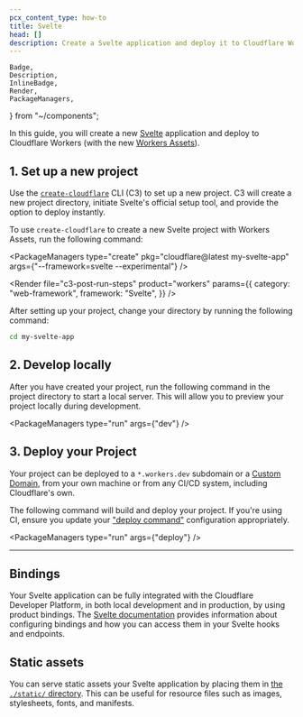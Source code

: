 ```yaml
---
pcx_content_type: how-to
title: Svelte
head: []
description: Create a Svelte application and deploy it to Cloudflare Workers with Workers Assets.
---
```


	Badge,
	Description,
	InlineBadge,
	Render,
	PackageManagers,
} from "~/components";

In this guide, you will create a new [Svelte](https://svelte.dev/) application and deploy to Cloudflare Workers (with the new [<InlineBadge preset="beta" /> Workers Assets](/workers/configuration/assets/)).

## 1. Set up a new project

Use the [`create-cloudflare`](https://www.npmjs.com/package/create-cloudflare) CLI (C3) to set up a new project. C3 will create a new project directory, initiate Svelte's official setup tool, and provide the option to deploy instantly.

To use `create-cloudflare` to create a new Svelte project with <InlineBadge preset="beta" /> Workers Assets, run the following command:

<PackageManagers
	type="create"
	pkg="cloudflare@latest my-svelte-app"
	args={"--framework=svelte --experimental"}
/>

<Render
	file="c3-post-run-steps"
	product="workers"
	params={{
		category: "web-framework",
		framework: "Svelte",
	}}
/>

After setting up your project, change your directory by running the following command:

```sh
cd my-svelte-app
```

## 2. Develop locally

After you have created your project, run the following command in the project directory to start a local server. This will allow you to preview your project locally during development.

<PackageManagers type="run" args={"dev"} />

## 3. Deploy your Project

Your project can be deployed to a `*.workers.dev` subdomain or a [Custom Domain](/workers/configuration/routing/custom-domains/), from your own machine or from any CI/CD system, including Cloudflare's own.

The following command will build and deploy your project. If you're using CI, ensure you update your ["deploy command"](/workers/ci-cd/builds/build-configuration/#build-settings) configuration appropriately.

<PackageManagers type="run" args={"deploy"} />

---

## Bindings

Your Svelte application can be fully integrated with the Cloudflare Developer Platform, in both local development and in production, by using product bindings. The [Svelte documentation](https://kit.svelte.dev/docs/adapter-cloudflare#runtime-apis) provides information about configuring bindings and how you can access them in your Svelte hooks and endpoints.

## Static assets

You can serve static assets your Svelte application by placing them in [the `./static/` directory](https://kit.svelte.dev/docs/project-structure#project-files-static). This can be useful for resource files such as images, stylesheets, fonts, and manifests.

<Render file="workers-assets-routing-summary" />
